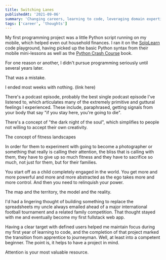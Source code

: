 ```yaml
---
title: Switching Lanes
publishedAt: '2021-09-06'
summary: 'Changing careers, learning to code, leveraging domain expertise.'
tags: ['career', 'thoughts']
---
```


My first programming project was a little Python script running on my mobile, which helped even out household finances. I ran it on the [SoloLearn](https://www.sololearn.com) code playground, having picked up the basic Python syntax from their mobile mini-lessons as well as the [Python Crash Course](https://nostarch.com/pythoncrashcourse2e) book.

For one reason or another, I didn't pursue programming seriously until several years later.

That was a mistake.

I ended most weeks with nothing. (link here)

There's a podcast episode, probably the best single podcast episode I've listened to, which articulates many of the extremely primitive and guttural feelings I experienced. These include, paraphrased, getting signals from your body that say "if you stay here, you're going to die".

There's a concept of "the dark night of the soul", which simplifies to people not willing to accept their own creativity.

The concept of fitness landscapes

In order for them to experiment with going to become a photographer or something that really is calling their attention, the bliss that is calling with them, they have to give up so much fitness and they have to sacrifice so much, not just for them, but for their families.

You start off as a child completely engaged in the world. You get more and more powerful and more and more abstracted as the ego takes more and more control. And then you need to relinquish your power.

The map and the territory, the model and the reality.

I'd had a lingering thought of building something to replace the spreadsheets my uncle always emailed ahead of a major international football tournament and a related family competition. That thought stayed with me and eventually become my first fullstack web app.

Having a clear target with defined users helped me maintain focus during my first year of learning to code, and the completion of that project marked the transition from apprentice to journeyman. Well, at least into a competent beginner. The point is, it helps to have a project in mind.

Attention is your most valuable resource.
